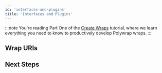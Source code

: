 ```yaml
---
id: 'interfaces-and-plugins'
title: 'Interfaces and Plugins'
---
```


:::note
You're reading Part One of the [Create Wraps](../introduction) tutorial, where we learn everything you need to know to productively develop Polywrap wraps.
:::



## **Wrap URIs**


## **Next Steps**
